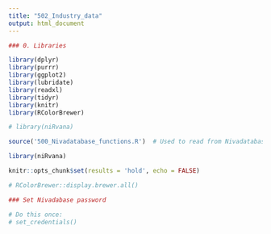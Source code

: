 ```yaml
---
title: "502_Industry_data"
output: html_document
---
```


  
```r

### 0. Libraries   

library(dplyr)
library(purrr)
library(ggplot2)
library(lubridate)
library(readxl)
library(tidyr)
library(knitr)         
library(RColorBrewer)

# library(niRvana)

source('500_Nivadatabase_functions.R')  # Used to read from Nivadatabase

library(niRvana)

knitr::opts_chunk$set(results = 'hold', echo = FALSE)

# RColorBrewer::display.brewer.all()
```


```r

### Set Nivadabase password 

# Do this once:
# set_credentials()

```